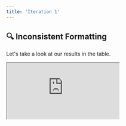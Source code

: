 ```yaml
---
title: 'Iteration 1'
---
```


## 🔍 Inconsistent Formatting

Let's take a look at our results in the table.

<div
  style={{
    position: 'relative',
    paddingBottom: '56.25%', // 16:9 ratio
    height: 0,
  }}
>
  <iframe
    style={{
      position: 'absolute',
      top: 0,
      left: 0,
      width: '100%',
      height: '100%',
      border: 'none'
    }}
    src="https://www.youtube.com/embed/tQyJaHAT-RQ"
    allow="accelerometer; autoplay; clipboard-write; encrypted-media; gyroscope; picture-in-picture"
    allowFullScreen
  />
</div>

### Example 215

**Example 215** has the largest error. Let's take a look at what's going wrong.

<Accordion title="❓ Question [8 Marks]">
In this row of boxes, you start with 5 and 7.

```
┌───┬───┬────┬────┬────┐
│ 5 │ 7 │    │    │    │
└───┴───┴────┴────┴────┘
```
You add 5 and 7 to get 12 to go in the third box.  
You add 7 and 12 to get 19 to go in the fourth box.  
You add 12 and 19 to get 31 to go in the fifth box.
```
┌───┬───┬────┬────┬────┐
│ 5 │ 7 │ 12 │ 19 │ 31 │
└───┴───┴────┴────┴────┘
```
Complete these rows of boxes using the rule shown above.

(a)
```
┌───┬───┬────┬────┐
│ 4 │ 6 │    │    │ [1]
└───┴───┴────┴────┘
```
(b)
```  
┌────┬────┬────┬────┐
│    │    │ 34 │ 55 │ [2]
└────┴────┴────┴────┘
```
(c) Complete this row of boxes, writing your expressions in their simplest form.
```
┌───┬───┬────┬────┐
│ a │ b │    │    │ [2]
└───┴───┴────┴────┘
```
(d) Use your answer to (c) to help you fill in the missing numbers in this row of boxes.
```
┌───┬────┬────┬────┐
│ 6 │    │    │ 57 │ [3]
└───┴────┴────┴────┘
```
</Accordion>

<Accordion title="📝 Student's Answer">
(a) The next three boxes are 10, 16, and 26. So the row becomes 4, 6, 10, 16, 26.

(b) The missing boxes are 8, 13, and 21, making the sequence 8, 13, 21, 34, 55.

(c) a + b, a + 2b, a + 3b

(d) By setting 2a + 3b = 57, we substitute a = 6 to get 12 + 3b = 57, so b = 15. Then, adding consecutively gives 6, 15, 21, 37, with the final box stated as 57 in the question.
</Accordion>

Based on these two, it seems as though there is a small discrepency in the text-based box formatting in the question given to the agent,
with the question presenting *four* boxes per question but the true number being *five*.
We can verify this by looking at the original page,
which can be found
[here](https://raw.githubusercontent.com/unifyai/demos/refs/heads/main/marking_assistant/data/parsed/GCSE_(9%E2%80%931)_Mathematics/J560_02_Paper_2_(Foundation_Tier)_Sample_Question_Paper/paper/imgs/page16.png).

<Accordion title="☑️ Markscheme (Not Given to Agent)">
(a) Answer: 10, 16, 26. Marks: 1

(b) Answer: 8, 13, 21. Marks: 2. Guidance: M1 for one correct subtraction of two boxes

(c) Answer: a + b, a + 2b, 2a + 3b. Marks: 2. Guidance: M1 for two expressions correct

(d) Answer: 15, 21, 36. Marks: 3. Guidance: M1 for their ‘2a + 3b’ = 57, M1 for substituting a = 6 into their final expression and solving for b
</Accordion>

<Accordion title="✅ Correct Marks [6/8] Rationale (Not Given to Agent)">
(a) 1/1 Mark. By adding consecutive pairs (4+6=10, 6+10=16, 10+16=26), we match the markscheme’s answer of 10,16,26. This secures the single mark (1) allocated for part (a).

(b) 2/2 Marks. Here, we deduce the missing numbers by working backwards from 34 and 55 or by applying the same rule forward. According to the markscheme (2 marks), we get full credit for the fully correct set of missing numbers, with one method mark (M1) for a correct subtraction and a final accuracy mark (A1) for the correct sequence.

(c) 1/2 Marks. We used the rule to form expressions but made an error in the final expression: the correct set per the markscheme should be (a+b), (a+2b), (2a+3b). We have two correct expressions, so we earn the method mark (M1), but lose the accuracy mark for an incorrect final expression.

(d) 2/3 Marks. Using part (c)’s structure, we form 2a+3b, set it to 57, and solve correctly for b = 15 (which earns the two method marks, M1 and M1). However, we introduced an error when adding 15 + 21 = 37 (should be 36), so we do not achieve the final accuracy mark (A1) for a fully correct final row.
</Accordion>

<Accordion title="🤖 Predicted Marks [1/8] Rationale">
Let's check each part:

(a) The correct row with starting numbers 4 and 6 should give 4, 6, 4+6 = 10, and then 6+10 = 16. The answer given “4, 6, 10, 16, 26” is one extra term. (0/1 mark)

(b) For the row with boxes “__, __, 34, 55” the correct answer would be 13, 21, 34, 55 (since 13 + 21 = 34 and 21 + 34 = 55). The answer given “8, 13, 21, 34, 55” does not match the required four‐box row. (0/2 marks)

(c) For the row “a, b, __, __” the missing boxes should be expressed as a + b and a + 2b in simplest form. The answer “a + b, a + 2b, a + 3b” gives an extra term. (1/2 marks)

(d) In the row “6, __, __, 57”, if we interpret the pattern as in (c) with a = 6 so that the boxes are 6, b, 6+b, 6+2b and 6 + 2b = 57, then b = 25.5. The given answer instead sets up a different equation and finds b = 15 leading to an inconsistent sequence. (0/3 marks)

Total marks awarded: 0 + 0 + 1 + 0 = 1

1
</Accordion>

Looking at this failure, it's obvious that the model would benefit from having the **markscheme** included in the context, so that it knows what the correct answers are, and how to award the marks.

Without the markscheme, the agent is unable to notice this discrepency, and therefore presumes that a total of *four* numbers are reqired for each answer, instead of the necessary *five*.

## 🔀 Add Markscheme

<div
  style={{
    position: 'relative',
    paddingBottom: '56.25%', // 16:9 ratio
    height: 0,
  }}
>
  <iframe
    style={{
      position: 'absolute',
      top: 0,
      left: 0,
      width: '100%',
      height: '100%',
      border: 'none'
    }}
    src="https://www.youtube.com/embed/Yw0N0Qedns0"
    allow="accelerometer; autoplay; clipboard-write; encrypted-media; gyroscope; picture-in-picture"
    allowFullScreen
  />
</div>

Let's update the system message to include a placeholder for the markscheme.

```{9-11}
system_message = """
Your task is to award a suitable number of marks for a student's answer to a question, from 0 up to a maximum of {available_marks_total} marks.

The question is:

{question}


The markscheme for the question is:

{markscheme}


Their answer to this question is:

{answer}


As the very final part of your response, simply provide the number of marks on a *new line*, without any additional formatting. For example:

3
"""
```

We then make sure to update the system message with the true markscheme during `call_agent`:

```python {2, 7-8}
@unify.traced
def call_agent(system_msg, question, markscheme, answer, available_marks_total):
    local_agent = agent.copy()
    local_agent.set_system_message(
        system_msg.replace(
            "{question}", question
        ).replace(
            "{markscheme}", json.dumps(markscheme, indent=4)
        ).replace(
            "{answer}", json.dumps(answer, indent=4)
        ).replace(
            "{available_marks_total}", str(available_marks_total)
        )
    )
    return local_agent.generate()
```

We also need to update `evaluate` accordingly:

```python {6, 11}
@unify.log
def evaluate(
    question,
    student_answer,
    available_marks_total,
    markscheme,
    correct_marks_total,
    _system_message,
):
    pred_marks = call_agent(
        _system_message, question, markscheme, student_answer,
        available_marks_total
    )
    _pred_marks_split = pred_marks.split("\n")
    pred_marks_total, diff_total, error_total = None, None, None
    for _substr in reversed(_pred_marks_split):
        _extracted = "".join([c for c in _substr if c.isdigit()])
        if _extracted != "":
          pred_marks_total = int(_extracted)
          diff_total = correct_marks_total - pred_marks_total
          error_total = abs(diff_total)
          break
    pred_marks = {"_": {"marks": pred_marks_total, "rationale": pred_marks}}
    return
```

## 🧪 Rerun Tests

```python {1}
with unify.Experiment("add_markscheme"), unify.Params(
    system_message=system_message,
    dataset="TestSet10",
    source=unify.get_source()
):
    unify.map(
        evaluate,
        [
             dict(**d.entries, _system_message=system_message)
             for d in test_set_10
        ],
        name="Evals"
    )
```

Great! Our mean error has gone down from 0.8 to 0.3, we're definitely making progress 💪

We still need to try to address the remaining errors though. Let's explore what's going wrong in another iteration.
